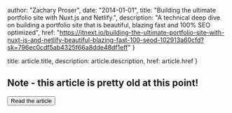 
  author: "Zachary Proser",
  date: "2014-01-01",
  title: "Building the ultimate portfolio site with Nuxt.js and Netlify.",
  description: "A technical deep dive on building a portfolio site that is beautiful, blazing fast and 100% SEO optimized",
  href: "https://itnext.io/building-the-ultimate-portfolio-site-with-nuxt-js-and-netlify-beautiful-blazing-fast-100-seod-102913a60cfd?sk=796ec0cdf5ab4325f66a8dde48df1eff"
}

  title: article.title,
  description: article.description,
  href: article.href
}


## Note - this article is pretty old at this point!

<Button href={meta.href}>Read the article</Button>



